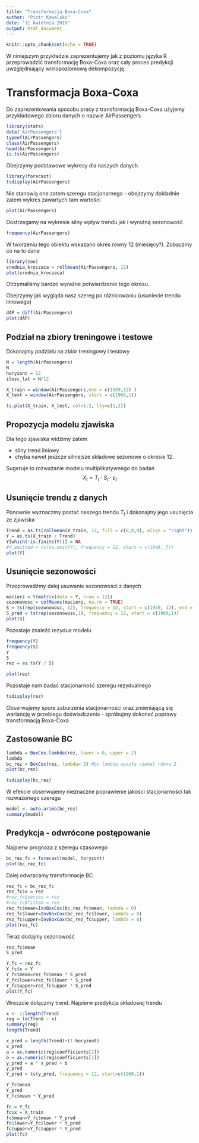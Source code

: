 ```yaml
---
title: "Transformacja Boxa-Coxa"
author: "Piotr Kowalski"
date: "11 kwietnia 2019"
output: html_document
---
```


```r
knitr::opts_chunk$set(echo = TRUE)
```

W niniejszym przykładzie zaprezentujemy jak z poziomu języka R przeprowadzić transformację Boxa-Coxa oraz cały proces predykcji uwzględniający wielopoziomową dekompozycję.

# Transformacja Boxa-Coxa 

Do zaprezentowania sposobu pracy z transformacją Boxa-Coxa użyjemy przykładowego zbioru danych o nazwie AirPassengers

```r
library(stats)
data('AirPassengers')
typeof(AirPassengers)
class(AirPassengers)
head(AirPassengers)
is.ts(AirPassengers)
```

Obejrzymy podstawowe wykresy dla naszych danych 

```r
library(forecast)
tsdisplay(AirPassengers)
```

Nie stanowią one zatem szeregu stacjonarnego - obejrzymy dokładnie zatem wykres zawartych tam wartości

```r
plot(AirPassengers)
```

Dostrzegamy na wykresie silny wpływ trendu jak i wyraźną sezonowość

```r
frequency(AirPassengers)
```

W tworzeniu tego obiektu wskazano okres rowny 12 (miesięcy?). Zobaczmy co na to dane

```r
library(zoo)
srednia_kroczaca = rollmean(AirPassengers, 12)
plot(srednia_kroczaca)
```

Otrzymaliśmy bardzo wyraźne potwierdzenie tego okresu. 

Obejrzymy jak wygląda nasz szereg po różnicowaniu (usuniecie trendu liniowego)

```r
dAP = diff(AirPassengers)
plot(dAP)
```

## Podział na zbiory treningowe i testowe

Dokonajmy podziału na zbiór treningowy i testowy

```r
N = length(AirPassengers)
N
horyzont = 12
ilosc_lat = N/12
```

```r
X_train = window(AirPassengers,end = c(1959,12) )
X_test = window(AirPassengers, start = c(1960,1))
```

```r
ts.plot(X_train, X_test, col=1:2, lty=c(1,2))
```


## Propozycja modelu zjawiska 

Dla tego zjawiska widzimy zatem

* silny trend liniowy
* chyba nawet jeszcze silniejsze składowe sezonowe o okresie 12.

Sugeruje to rozważanie modelu multiplikatywnego do badań
$$
X_t = T_t \cdot S_t \cdot \varepsilon_t
$$

## Usunięcie trendu z danych

Ponownie wyznaczmy postać naszego trendu $T_t$ i dokonajmy jego usunięcia ze zjawiska

```r
Trend = as.ts(rollmean(X_train, 12, fill = c(0,0,0), align = "right"))
Y = as.ts(X_train / Trend)
Y[which(!is.finite(Y))] = NA
#Y_omitted = ts(na.omit(Y), frequency = 12, start = c(1949, 7))
plot(Y)
```

## Usunięcie sezonowości

Przeprowadźmy dalej usuwanie sezonowości z danych

```r
macierz = t(matrix(data = Y, nrow = 12))
sezonowosc = colMeans(macierz, na.rm = TRUE)
S = ts(rep(sezonowosc, 12), frequency = 12, start = c(1949, 12), end = c(1959,12) )
S_pred = ts(rep(sezonowosc,1), frequency = 12, start = c(1960,1))
plot(S)
```

Pozostaje znaleźć rezydua modelu

```r
frequency(Y)
frequency(S)
Y
S
rez = as.ts(Y / S)

```
```r
plot(rez)
```


Pozostaje nam badać stacjonarność szeregu rezydualnego

```r
tsdisplay(rez)
```

Obserwujemy spore zaburzenia stacjonarności oraz zmieniającą się wariancję w przebiegu doświadczenia - spróbujmy dokonać poprawy transformacją Boxa-Coxa

## Zastosowanie BC

```r
lambda = BoxCox.lambda(rez, lower = 0, upper = 2)
lambda
bc_rez = BoxCox(rez, lambda= 2) #bo lambda wyszła niemal równa 2
plot(bc_rez)
```

```r
tsdisplay(bc_rez)
```

W efekcie obserwujemy nieznaczne poprawienie jakości stacjonarności tak rozważonego szeregu

```r
model <- auto.arima(bc_rez)
summary(model)
```


## Predykcja - odwrócone postępowanie

Najpierw prognoza z szeregu czasowego


```r
bc_rez_fc = forecast(model, horyzont)
plot(bc_rez_fc)
```

Dalej odwracamy transformacje BC


```r
rez_fc = bc_rez_fc
rez_fc$x = rez
#rez_fc$series = rez
#rez_fc$fitted = rez
rez_fc$mean=InvBoxCox(bc_rez_fc$mean, lambda = 0)
rez_fc$lower=InvBoxCox(bc_rez_fc$lower, lambda = 0)
rez_fc$upper=InvBoxCox(bc_rez_fc$upper, lambda = 0)
plot(rez_fc)
```

Teraz dodajmy sezonowość

```r
rez_fc$mean
S_pred
```


```r
Y_fc = rez_fc
Y_fc$x = Y
Y_fc$mean=rez_fc$mean * S_pred
Y_fc$lower=rez_fc$lower * S_pred
Y_fc$upper=rez_fc$upper * S_pred
plot(Y_fc)
```

Wreszcie dołączmy trend. Najpierw predykcja składowej trendu



```r
x <- 1:length(Trend)
reg = lm(Trend ~ x)
summary(reg)
length(Trend)
```

```r
x_pred = length(Trend)+(1:horyzont) 
x_pred
a = as.numeric(reg$coefficients[2])
b = as.numeric(reg$coefficients[1])
y_pred = a * x_pred + b
y_pred
Y_pred = ts(y_pred, frequency = 12, start=c(1960,1))
```

```r
Y_fc$mean
Y_pred
Y_fc$mean * Y_pred
```



```r
fc = Y_fc
fc$x = X_train
fc$mean=Y_fc$mean * Y_pred
fc$lower=Y_fc$lower * Y_pred
fc$upper=Y_fc$upper * Y_pred
plot(fc)
```

